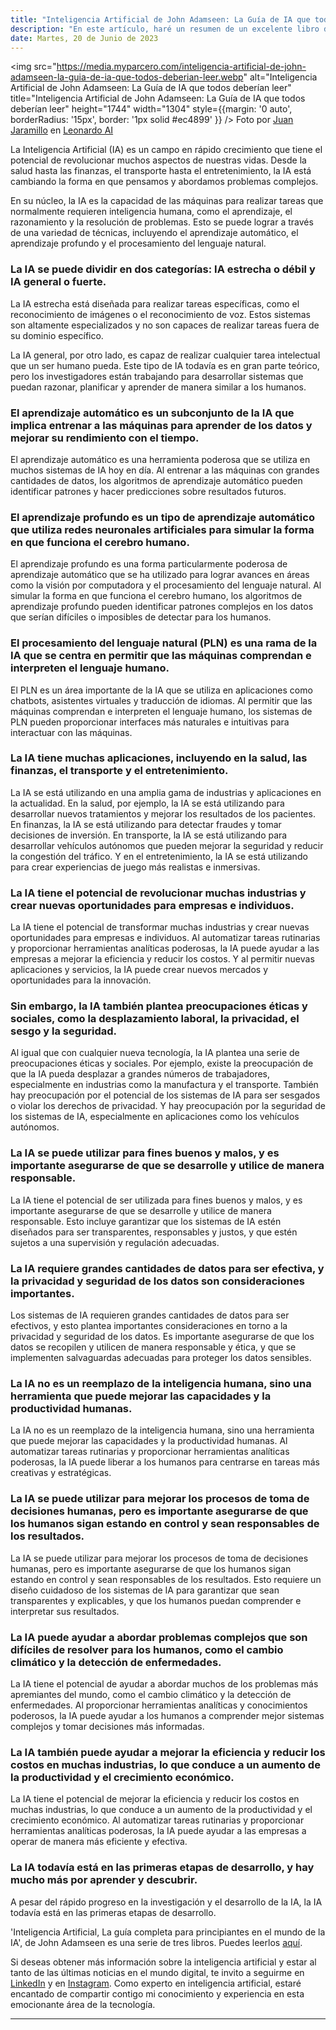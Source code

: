 ```yaml
---
title: "Inteligencia Artificial de John Adamseen: La Guía de IA que todos deberían leer"
description: "En este artículo, haré un resumen de un excelente libro dividido en 3 tomos: 'Inteligencia Artificial, La guía completa para principiantes en el mundo de la IA', de John Adamseen. Esta interesante publicación nos adentra en los orígenes, la historia, las implicaciones, el impacto y las connotaciones legales y éticas de la IA. Al final del artículo, encontrarás el enlace para leer los libros."
date: Martes, 20 de Junio de 2023
---
```


<img src="https://media.myparcero.com/inteligencia-artificial-de-john-adamseen-la-guia-de-ia-que-todos-deberian-leer.webp" alt="Inteligencia Artificial de John Adamseen: La Guía de IA que todos deberían leer" title="Inteligencia Artificial de John Adamseen: La Guía de IA que todos deberían leer" height="1744" width="1304" style={{margin: '0 auto', borderRadius: '15px', border: '1px solid #ec4899' }} />
Foto por [Juan Jaramillo](https://linkedin.com/in/juan-jaramillo-ai/) en [Leonardo AI](https://www.leonardo.ai/)

La Inteligencia Artificial (IA) es un campo en rápido crecimiento que tiene el potencial de revolucionar muchos aspectos de nuestras vidas. Desde la salud hasta las finanzas, el transporte hasta el entretenimiento, la IA está cambiando la forma en que pensamos y abordamos problemas complejos.

En su núcleo, la IA es la capacidad de las máquinas para realizar tareas que normalmente requieren inteligencia humana, como el aprendizaje, el razonamiento y la resolución de problemas. Esto se puede lograr a través de una variedad de técnicas, incluyendo el aprendizaje automático, el aprendizaje profundo y el procesamiento del lenguaje natural.

### La IA se puede dividir en dos categorías: IA estrecha o débil y IA general o fuerte.

La IA estrecha está diseñada para realizar tareas específicas, como el reconocimiento de imágenes o el reconocimiento de voz. Estos sistemas son altamente especializados y no son capaces de realizar tareas fuera de su dominio específico.

La IA general, por otro lado, es capaz de realizar cualquier tarea intelectual que un ser humano pueda. Este tipo de IA todavía es en gran parte teórico, pero los investigadores están trabajando para desarrollar sistemas que puedan razonar, planificar y aprender de manera similar a los humanos.

### El aprendizaje automático es un subconjunto de la IA que implica entrenar a las máquinas para aprender de los datos y mejorar su rendimiento con el tiempo.

El aprendizaje automático es una herramienta poderosa que se utiliza en muchos sistemas de IA hoy en día. Al entrenar a las máquinas con grandes cantidades de datos, los algoritmos de aprendizaje automático pueden identificar patrones y hacer predicciones sobre resultados futuros.

### El aprendizaje profundo es un tipo de aprendizaje automático que utiliza redes neuronales artificiales para simular la forma en que funciona el cerebro humano.

El aprendizaje profundo es una forma particularmente poderosa de aprendizaje automático que se ha utilizado para lograr avances en áreas como la visión por computadora y el procesamiento del lenguaje natural. Al simular la forma en que funciona el cerebro humano, los algoritmos de aprendizaje profundo pueden identificar patrones complejos en los datos que serían difíciles o imposibles de detectar para los humanos.

### El procesamiento del lenguaje natural (PLN) es una rama de la IA que se centra en permitir que las máquinas comprendan e interpreten el lenguaje humano.

El PLN es un área importante de la IA que se utiliza en aplicaciones como chatbots, asistentes virtuales y traducción de idiomas. Al permitir que las máquinas comprendan e interpreten el lenguaje humano, los sistemas de PLN pueden proporcionar interfaces más naturales e intuitivas para interactuar con las máquinas.

### La IA tiene muchas aplicaciones, incluyendo en la salud, las finanzas, el transporte y el entretenimiento.

La IA se está utilizando en una amplia gama de industrias y aplicaciones en la actualidad. En la salud, por ejemplo, la IA se está utilizando para desarrollar nuevos tratamientos y mejorar los resultados de los pacientes. En finanzas, la IA se está utilizando para detectar fraudes y tomar decisiones de inversión. En transporte, la IA se está utilizando para desarrollar vehículos autónomos que pueden mejorar la seguridad y reducir la congestión del tráfico. Y en el entretenimiento, la IA se está utilizando para crear experiencias de juego más realistas e inmersivas.

### La IA tiene el potencial de revolucionar muchas industrias y crear nuevas oportunidades para empresas e individuos.

La IA tiene el potencial de transformar muchas industrias y crear nuevas oportunidades para empresas e individuos. Al automatizar tareas rutinarias y proporcionar herramientas analíticas poderosas, la IA puede ayudar a las empresas a mejorar la eficiencia y reducir los costos. Y al permitir nuevas aplicaciones y servicios, la IA puede crear nuevos mercados y oportunidades para la innovación.

### Sin embargo, la IA también plantea preocupaciones éticas y sociales, como la desplazamiento laboral, la privacidad, el sesgo y la seguridad.

Al igual que con cualquier nueva tecnología, la IA plantea una serie de preocupaciones éticas y sociales. Por ejemplo, existe la preocupación de que la IA pueda desplazar a grandes números de trabajadores, especialmente en industrias como la manufactura y el transporte. También hay preocupación por el potencial de los sistemas de IA para ser sesgados o violar los derechos de privacidad. Y hay preocupación por la seguridad de los sistemas de IA, especialmente en aplicaciones como los vehículos autónomos.

### La IA se puede utilizar para fines buenos y malos, y es importante asegurarse de que se desarrolle y utilice de manera responsable.

La IA tiene el potencial de ser utilizada para fines buenos y malos, y es importante asegurarse de que se desarrolle y utilice de manera responsable. Esto incluye garantizar que los sistemas de IA estén diseñados para ser transparentes, responsables y justos, y que estén sujetos a una supervisión y regulación adecuadas.

### La IA requiere grandes cantidades de datos para ser efectiva, y la privacidad y seguridad de los datos son consideraciones importantes.

Los sistemas de IA requieren grandes cantidades de datos para ser efectivos, y esto plantea importantes consideraciones en torno a la privacidad y seguridad de los datos. Es importante asegurarse de que los datos se recopilen y utilicen de manera responsable y ética, y que se implementen salvaguardas adecuadas para proteger los datos sensibles.

### La IA no es un reemplazo de la inteligencia humana, sino una herramienta que puede mejorar las capacidades y la productividad humanas.

La IA no es un reemplazo de la inteligencia humana, sino una herramienta que puede mejorar las capacidades y la productividad humanas. Al automatizar tareas rutinarias y proporcionar herramientas analíticas poderosas, la IA puede liberar a los humanos para centrarse en tareas más creativas y estratégicas.

### La IA se puede utilizar para mejorar los procesos de toma de decisiones humanas, pero es importante asegurarse de que los humanos sigan estando en control y sean responsables de los resultados.

La IA se puede utilizar para mejorar los procesos de toma de decisiones humanas, pero es importante asegurarse de que los humanos sigan estando en control y sean responsables de los resultados. Esto requiere un diseño cuidadoso de los sistemas de IA para garantizar que sean transparentes y explicables, y que los humanos puedan comprender e interpretar sus resultados.

### La IA puede ayudar a abordar problemas complejos que son difíciles de resolver para los humanos, como el cambio climático y la detección de enfermedades.

La IA tiene el potencial de ayudar a abordar muchos de los problemas más apremiantes del mundo, como el cambio climático y la detección de enfermedades. Al proporcionar herramientas analíticas y conocimientos poderosos, la IA puede ayudar a los humanos a comprender mejor sistemas complejos y tomar decisiones más informadas.

### La IA también puede ayudar a mejorar la eficiencia y reducir los costos en muchas industrias, lo que conduce a un aumento de la productividad y el crecimiento económico.

La IA tiene el potencial de mejorar la eficiencia y reducir los costos en muchas industrias, lo que conduce a un aumento de la productividad y el crecimiento económico. Al automatizar tareas rutinarias y proporcionar herramientas analíticas poderosas, la IA puede ayudar a las empresas a operar de manera más eficiente y efectiva.

### La IA todavía está en las primeras etapas de desarrollo, y hay mucho más por aprender y descubrir.

A pesar del rápido progreso en la investigación y el desarrollo de la IA, la IA todavía está en las primeras etapas de desarrollo.

'Inteligencia Artificial, La guía completa para principiantes en el mundo de la IA', de John Adamseen es una serie de tres libros. Puedes leerlos [aquí](https://bit.ly/43NUXYl). 

Si deseas obtener más información sobre la inteligencia artificial y estar al tanto de las últimas noticias en el mundo digital, te invito a seguirme en [LinkedIn](https://linkedin.com/in/juan-jaramillo-ai) y en [Instagram](https://instagram.com/juanjaramilloai). Como experto en inteligencia artificial, estaré encantado de compartir contigo mi conocimiento y experiencia en esta emocionante área de la tecnología.

---